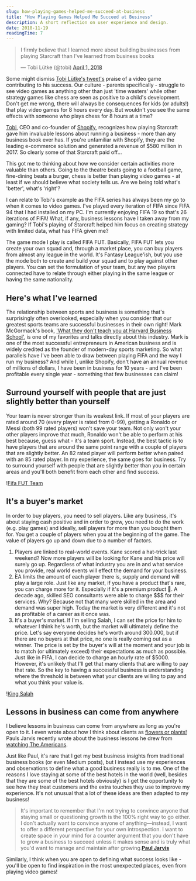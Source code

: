 ```yaml
---
slug: how-playing-games-helped-me-succeed-at-business
title: "How Playing Games Helped Me Succeed at Business"
description: A short reflection on user experience and design.
date: 2018-11-19
readingTime: 7
---
```


<blockquote class="twitter-tweet" data-lang="en"><p lang="en" dir="ltr">I firmly believe that I learned more about building businesses from playing Starcraft than I&#39;ve learned from business books</p>&mdash; Tobi Lütke (@tobi) <a href="https://twitter.com/tobi/status/980241236857577472?ref_src=twsrc%5Etfw">April 1, 2018</a></blockquote> <script async src="https://platform.twitter.com/widgets.js" charset="utf-8"></script>

Some might dismiss <a href="https://twitter.com/tobi/status/980241236857577472">Tobi Lütke's tweet's</a> praise of a video game contributing to his success. Our culture - parents specifically - struggle to see video games as anything other than just 'time wasters' while other strategy games like chess are seen as positive to a child's development. Don't get me wrong, there will always be consequences for kids (or adults!) that play video games for 8 hours every day. But wouldn't you see the same effects with someone who plays chess for 8 hours at a time?

<a href="https://twitter.com/tobi/">Tobi</a>, CEO and co-founder of <a href="https://www.shopify.com">Shopify</a>, recognizes how playing Starcraft gave him invaluable lessons about running a business - more than any business book ever has. If you're unfamiliar with Shopify, they are the leading e-commerce solution and generated a revenue of $580 million in 2017. So clearly some of that Starcraft paid off…

This got me to thinking about how we consider certain activities more valuable than others. Going to the theatre beats going to a football game, fine-dining beats a burger, chess is better than playing video games - at least if we should believe what society tells us. Are we being told what's 'better', what's 'right'?

I can relate to Tobi's example as the FIFA series has always been my go to when it comes to video games. I've played every iteration of FIFA since FIFA 94 that I had installed on my PC. I'm currently enjoying FIFA 19 so that's 26 iterations of FIFA! What, if any, business lessons have I taken away from my gaming? If Tobi's playing of Starcraft helped him focus on creating strategy with limited data, what has FIFA given me?

The game mode I play is called FIFA FUT. Basically, FIFA FUT lets you create your own squad and, through a market place, you can buy players from almost any league in the world. It's Fantasy League'ish, but you use the mode both to create and build your squad and to play against other players. You can set the formulation of your team, but any two players connected have to relate through either playing in the same league or having the same nationality.

## Here's what I've learned

The relationship between sports and business is something that's surprisingly often overlooked, especially when you consider that our greatest sports teams are successful businesses in their own right! Mark McGormack's book, <a href="https://www.amazon.com/What-Teach-Harvard-Business-School/dp/0553345834">'What they don't teach you at Harvard Business School'</a>, is one of my favorites and talks directly about this industry. Mark is one of the most successful entrepreneurs in American business and is widely credited as the founder of modern-day sports marketing. So what parallels have I've been able to draw between playing FIFA and the way I run my business? And while I, unlike Shopify, don't have an annual revenue of millions of dollars, I have been in business for 10 years - and I've been profitable every single year - something that few businesses can claim!

## Surround yourself with people that are just slightly better than yourself
Your team is never stronger than its weakest link. If most of your players are rated around 70 (every player is rated from 0-99), getting a Ronaldo or Messi (both 99 rated players) won't save your team. Not only won't your other players improve that much, Ronaldo won't be able to perform at his best because, guess what - it's a team sport. Instead, the best tactic is to have players that are around the same point range with a couple of players that are slightly better. An 82 rated player will perform better when paired with an 85 rated player. In my experience, the same goes for business. Try to surround yourself with people that are slightly better than you in certain areas and you'll both benefit from each other and find success.

!<a href="/images/articles/fifafut_team.webp">Fifa FUT Team</a>


## It's a buyer's market
In order to buy players, you need to sell players. Like any business, it's about staying cash positive and in order to grow, you need to do the work (e.g. play games) and ideally, sell players for more than you bought them for. You get a couple of players when you at the beginning of the game. The value of players go up and down due to a number of factors.

1. Players are linked to real-world events. Kane scored a hat-trick last weekend? Now more players will be looking for Kane and his price will surely go up. Regardless of what industry you are in and what service you provide, real world events will effect the demand for your business.
2. EA limits the amount of each player there is, supply and demand will play a large role. Just like any market, if you have a product that's rare, you can charge more for it. Especially if it's a premium product 🙂. A decade ago, skilled SEO consultants were able to charge $$$ for their services. Why? Because not that many were skilled in the area and demand was super high. Today the market is very different and it's not as profitable of a career as it once was.
3. It's a buyer's market. If I'm selling Salah, I can set the price for him to whatever I think he's worth, but the market will ultimately define the price. Let's say everyone decides he's worth around 300.000, but if there are no buyers at that price, no one is really coming out as a winner. The price is set by the buyer's will at the moment and your job is to match (or ultimately exceed) their expectations as much as possible. Just like in FIFA, I can decide to charge an hourly rate of $5000. However, it's unlikely that I'll get that many clients that are willing to pay that rate. So the key to having a successful business is understanding where the threshold is between what your clients are willing to pay and what you think your value is.

!<a href="/images/articles/fifa_fut_salah.webp">King Salah</a>

## Lessons in business can come from anywhere

I believe lessons in business can come from anywhere as long as you're open to it. I even wrote about how I think about clients as <a href="/flowers/">flowers or plants!</a> Pauls Jarvis recently wrote about the business lessons he drew from <a href="https://pjrvs.com/americans/">watching The Americans</a>.

Just like Paul, it's rare that I get my best business insights from traditional business books (or even Medium posts), but I instead use my experiences and observations to define what a good business really is to me. One of the reasons I love staying at some of the best hotels in the world (well, besides that they are some of the best hotels obviously) is I get the opportunity to see how they treat customers and the extra touches they use to improve my experience. It's not unusual that a lot of these ideas are then adapted to my business!

>It's important to remember that I'm not trying to convince anyone that staying small or questioning growth is the 100% right way to go either. I don't actually want to convince anyone of anything—instead, I want to offer a different perspective for your own introspection. I want to create space in your mind for a counter argument that you don't have to grow a business to succeed unless it makes sense and is truly what you'd want to manage and maintain after growing.**<a href="https://pjrvs.com/americans/">Paul Jarvis</a>**

Similarly, I think when you are open to defining what success looks like - you'll be open to find inspiration in the most unexpected places, even from playing video games!